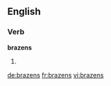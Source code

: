 ==English==

===Verb===
'''brazens'''

# {{third-person singular of|brazen}}

[[de:brazens]]
[[fr:brazens]]
[[vi:brazens]]